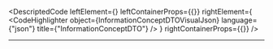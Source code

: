 
<DescriptedCode
  leftElement={<InformationConceptDTODesc />}
  leftContainerProps={{}}
  rightElement={
    <CodeHighlighter
      object={InformationConceptDTOVisualJson}
      language={"json"}
      title={"InformationConceptDTO"}
    />
  }
  rightContainerProps={{}}
/>

---
